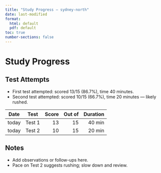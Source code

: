 ```yaml
---
title: "Study Progress — sydney-north"
date: last-modified
format:
  html: default
  pdf: default
toc: true
number-sections: false
---
```


# Study Progress

## Test Attempts

- First test attempted: scored 13/15 (86.7%), time 40 minutes.
 - Second test attempted: scored 10/15 (66.7%), time 20 minutes — likely rushed.

| Date | Test | Score | Out of | Duration |
|---|---|---:|---:|---:|
| today | Test 1 | 13 | 15 | 40 min |
| today | Test 2 | 10 | 15 | 20 min |

## Notes

- Add observations or follow-ups here.
 - Pace on Test 2 suggests rushing; slow down and review.
